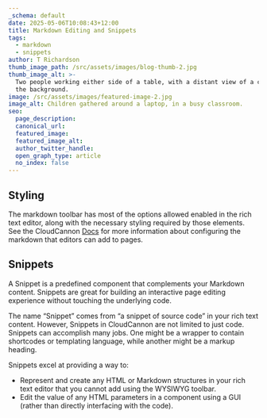 ```yaml
---
_schema: default
date: 2025-05-06T10:08:43+12:00
title: Markdown Editing and Snippets
tags:
  - markdown
  - snippets
author: T Richardson
thumb_image_path: /src/assets/images/blog-thumb-2.jpg
thumb_image_alt: >-
  Two people working either side of a table, with a distant view of a city in
  the background.
image: /src/assets/images/featured-image-2.jpg
image_alt: Children gathered around a laptop, in a busy classroom.
seo:
  page_description:
  canonical_url:
  featured_image:
  featured_image_alt:
  author_twitter_handle:
  open_graph_type: article
  no_index: false
---
```


## Styling

The markdown toolbar has most of the options allowed enabled in the rich text editor, along with the necessary styling required by those elements. See the CloudCannon [Docs](https://cloudcannon.com/documentation/articles/configure-your-rich-text-editors/) for more information about configuring the markdown that editors can add to pages.

## Snippets

A Snippet is a predefined component that complements your Markdown content. Snippets are great for building an interactive page editing experience without touching the underlying code.

The name “Snippet” comes from “a snippet of source code” in your rich text content. However, Snippets in CloudCannon are not limited to just code. Snippets can accomplish many jobs. One might be a wrapper to contain shortcodes or templating language, while another might be a markup heading.

Snippets excel at providing a way to:

- Represent and create any HTML or Markdown structures in your rich text editor that you cannot add using the WYSIWYG toolbar.
- Edit the value of any HTML parameters in a component using a GUI (rather than directly interfacing with the code).
